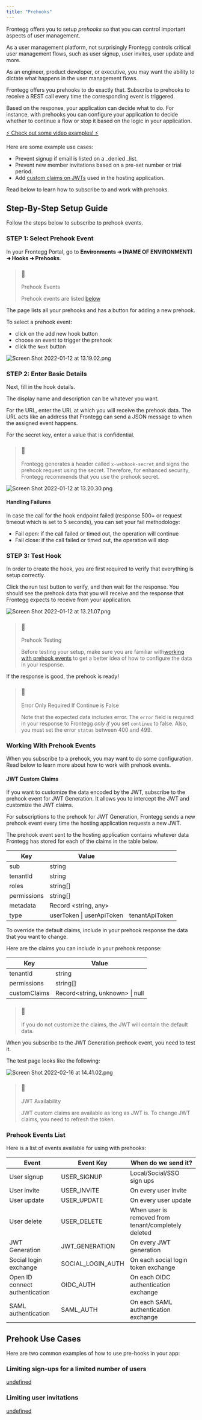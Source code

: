 ```yaml
---
title: "Prehooks"
---
```


Frontegg offers you to setup _prehooks_ so that you can control important aspects of user management. 

As a user management platform, not surprisingly Frontegg controls critical user management flows, such as user signup, user invites, user update and more. 

As an engineer, product developer, or executive, you may want the ability to dictate what happens in the user management flows. 

Frontegg offers you prehooks to do exactly that. Subscribe to prehooks to receive a REST call every time the corresponding event is triggered. 

Based on the response, your application can decide what to do. For instance, with prehooks you can configure your application to decide whether to continue a flow or stop it based on the logic in your application.

[ ⚡️ Check out some video examples! ⚡️ ](#prehook-use-cases) 

Here are some example use cases:

* Prevent signup if email is listed on a \_denied \_list.
* Prevent new member invitations based on a pre-set number or trial period.
* Add [custom claims on JWTs](/docs/jwt-token-authentication) used in the hosting application.

Read below to learn how to subscribe to and work with prehooks.

## Step-By-Step Setup Guide

Follow the steps below to subscribe to prehook events.

### STEP 1: Select Prehook Event

In your Frontegg Portal, go to **Environments ➜ \[NAME OF ENVIRONMENT\] ➜ Hooks ➜ Prehooks**.  
  
> ### 📘
> 
> Prehook Events
> 
> Prehook events are listed [below](#Working-With-Prehook-Events)

  
The page lists all your prehooks and has a button for adding a new prehook.

To select a prehook event: 

* click on the add new hook button
* choose an event to trigger the prehook
* click the `Next` button
  
![](/images/7a7ea5b-Screen_Shot_2022-01-12_at_13.19.02.png "Screen Shot 2022-01-12 at 13.19.02.png")

### STEP 2: Enter Basic Details

Next, fill in the hook details.

The display name and description can be whatever you want.

For the URL, enter the URL at which you will receive the prehook data. The URL acts like an address that Frontegg can send a JSON message to when the assigned event happens. 

For the secret key, enter a value that is confidential.  
  
> ### 🚧
> 
> Frontegg generates a header called `x-webhook-secret` and signs the prehook request using the secret. Therefore, for enhanced security, Frontegg recommends that you use the prehook secret.

  
![](/images/b4fe54c-Screen_Shot_2022-01-12_at_13.20.30.png "Screen Shot 2022-01-12 at 13.20.30.png")

#### Handling Failures

In case the call for the hook endpoint failed (response 500+ or request timeout which is set to 5 seconds), you can set your fail methodology:

* Fail open: if the call failed or timed out, the operation will continue
* Fail close: if the call failed or timed out, the operation will stop
  
  
### STEP 3: Test Hook

In order to create the hook, you are first required to verify that everything is setup correctly. 

Click the run test button to verify, and then wait for the response. You should see the prehook data that you will receive and the response that Frontegg expects to receive from your application.  
  
![](/images/3415064-Screen_Shot_2022-01-12_at_13.21.07.png "Screen Shot 2022-01-12 at 13.21.07.png")

  
> ### 📘
> 
> Prehook Testing
> 
> Before testing your setup, make sure you are familiar with[working with prehook events](#Working-With-Prehook-Events) to get a better idea of how to configure the data in your response.

  
If the response is good, the prehook is ready!  
  
> ### 📘
> 
> Error Only Required If Continue is False
> 
> Note that the expected data includes error. The `error` field is required in your response to Frontegg _only if_ you set `continue` to false. Also, you must set the error `status` between 400 and 499.

### Working With Prehook Events

When you subscribe to a prehook, you may want to do some configuration. Read below to learn more about how to work with prehook events.

#### JWT Custom Claims

If you want to customize the data encoded by the JWT, subscribe to the prehook event for JWT Generation. It allows you to intercept the JWT and customize the JWT claims.

For subscriptions to the prehook for JWT Generation, Frontegg sends a new prehook event every time the hosting application requests a new JWT.

The prehook event sent to the hosting application contains whatever data Frontegg has stored for each of the claims in the table below. 

| Key         | Value                     |                |
| ----------- | ------------------------- | -------------- |
| sub         | string                    |                |
| tenantId    | string                    |                |
| roles       | string\[\]                |                |
| permissions | string\[\]                |                |
| metadata    | Record <string, any>      |                |
| type        | userToken \| userApiToken | tenantApiToken |

To override the default claims, include in your prehook response the data that you want to change.

Here are the claims you can include in your prehook response:

| Key          | Value                           |
| ------------ | ------------------------------- |
| tenantId     | string                          |
| permissions  | string\[\]                      |
| customClaims | Record<string, unknown> \| null |

  
> ### 📘
> 
> If you do not customize the claims, the JWT will contain the default data.

  
When you subscribe to the JWT Generation prehook event, you need to test it. 

The test page looks like the following: 

  
![](/images/618dc6d-Screen_Shot_2022-02-16_at_14.41.02.png "Screen Shot 2022-02-16 at 14.41.02.png")

  
> ### 📘
> 
> JWT Availability
> 
> JWT custom claims are available as long as JWT is. To change JWT claims, you need to refresh the token.

### Prehook Events List

Here is a list of events available for using with prehooks:

| Event                          | Event Key           | When do we send it?                                 |
| ------------------------------ | ------------------- | --------------------------------------------------- |
| User signup                    | USER\_SIGNUP        | Local/Social/SSO sign ups                           |
| User invite                    | USER\_INVITE        | On every user invite                                |
| User update                    | USER\_UPDATE        | On every user update                                |
| User delete                    | USER\_DELETE        | When user is removed from tenant/completely deleted |
| JWT Generation                 | JWT\_GENERATION     | On every JWT generation                             |
| Social login exchange          | SOCIAL\_LOGIN\_AUTH | On each social login token exchange                 |
| Open ID connect authentication | OIDC\_AUTH          | On each OIDC authentication exchange                |
| SAML authentication            | SAML\_AUTH          | On each SAML authentication exchange                |

## Prehook Use Cases

Here are two common examples of how to use pre-hooks in your app:  
  
### Limiting sign-ups for a limited number of users

  
[undefined](https://frontegg-4.wistia.com/medias/b5p7ku5nuu "frontegg-4.wistia.com") 

### Limiting user invitations

[undefined](https://frontegg-4.wistia.com/medias/8nqhdgoq7c "frontegg-4.wistia.com")